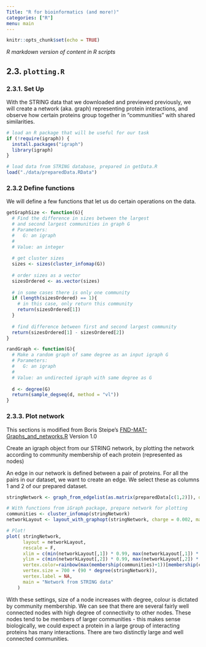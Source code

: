 ```yaml
---
Title: "R for bioinformatics (and more!)"
categories: ["R"]
menu: main
---
```



```r
knitr::opts_chunk$set(echo = TRUE)
```

*R markdown version of content in R scripts*

## 2.3. `plotting.R`

### 2.3.1. Set Up

With the STRING data that we downloaded and previewed previously, we will create a network (aka. graph) representing protein interactions, and observe how certain proteins group together in "communities" with shared similarities.

```r
# load an R package that will be useful for our task
if (!require(igraph)) {
  install.packages("igraph")
  library(igraph)
}

# load data from STRING database, prepared in getData.R
load("./data/preparedData.RData")
```


### 2.3.2 Define functions
We will define a few functions that let us do certain operations on the data.

```r
getGraphSize <- function(G){
  # Find the difference in sizes between the largest 
  # and second largest communities in graph G
  # Parameters:
  #   G: an igraph
  #
  # Value: an integer
  
  # get cluster sizes
  sizes <- sizes(cluster_infomap(G))
  
  # order sizes as a vector
  sizesOrdered <- as.vector(sizes)
  
  # in some cases there is only one community
  if (length(sizesOrdered) == 1){
    # in this case, only return this community
    return(sizesOrdered[1])
  }
  
  # find difference between first and second largest community
  return(sizesOrdered[1] - sizesOrdered[2])
}

randGraph <- function(G){
  # Make a random graph of same degree as an input igraph G
  # Parameters:
  #   G: an igraph
  #
  # Value: an undirected igraph with same degree as G
  
  d <- degree(G)
  return(sample_degseq(d, method = "vl"))
}
```



### 2.3.3. Plot network

This sections is modified from Boris Steipe's [FND-MAT-Graphs_and_networks.R](https://github.com/hyginn/ABC-units) Version 1.0 

Create an igraph object from our STRING network, by plotting the network 
according to community membership of each protein (represented as nodes)

An edge in our network is defined between a pair of proteins. For all the pairs 
in our dataset, we want to create an edge. We select these as columns 1 and 2 of 
our prepared dataset. 


```r
stringNetwork <- graph_from_edgelist(as.matrix(preparedData[c(1,2)]), directed = F)

# With functions from iGraph package, prepare network for plotting
communities <- cluster_infomap(stringNetwork)
networkLayout <- layout_with_graphopt(stringNetwork, charge = 0.002, mass=100, spring.constant = 0.5)

# Plot!
plot( stringNetwork,
      layout = networkLayout,
      rescale = F,
      xlim = c(min(networkLayout[,1]) * 0.99, max(networkLayout[,1]) * 1.01),
      ylim = c(min(networkLayout[,2]) * 0.99, max(networkLayout[,2]) * 1.01),
      vertex.color=rainbow(max(membership(communities)+1))[membership(communities)+1],
      vertex.size = 700 + (90 * degree(stringNetwork)),
      vertex.label = NA,
      main = "Network from STRING data"
    )
```

With these settings, size of a node increases with degree, colour is dictated by 
community membership. We can see that there are several fairly well connected nodes 
with high degree of connectivity to other nodes. These nodes tend to be members of 
larger communities - this makes sense biologically, we could expect a protein in a 
large group of interacting proteins has many interactions. There are two distinctly 
large and well connected communities.

